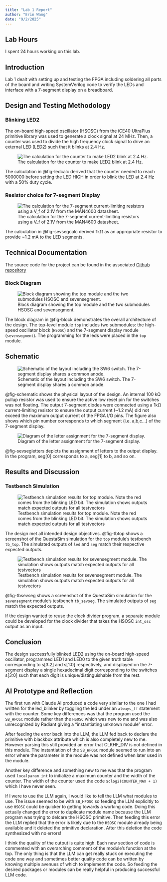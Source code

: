 ```yaml
---
title: "Lab 1 Report"
author: "Erin Wang"
date: "9/2/2025"
---
```

## Lab Hours
I spent 24 hours working on this lab.

## Introduction
Lab 1 dealt with setting up and testing the FPGA including soldering all parts of the board and writing SystemVerilog code to verify the LEDs and interface with a 7-segment display on a breadboard. 

## Design and Testing Methodology

### Blinking LED2
The on-board high-speed oscillator (HSOSC) from the iCE40 UltraPlus primitive library was used to generate a clock signal at 24 MHz. Then, a counter was used to divide the high frequency clock signal to drive an external LED (LED2) such that it blinks at 2.4 Hz.

![The calculation for the counter to make LED2 blink at 2.4 Hz.](images/lab1_ledcalc.jpg){#fig-ledcalc}

The calculation in @fig-ledcalc derived that the counter needed to reach 5000000 before setting the LED HIGH in order to blink the LED at 2.4 Hz with a 50% duty cycle.  

### Resistor choice for 7-segment Display
![The calculation for the 7-segment current-limiting resistors using a V_f of 2.1V from the MAN4600 datasheet.](images/lab1_sevsegcalc.jpg){#fig-sevsegcalc}

The calculation in @fig-sevsegcalc derived 1kΩ as an appropriate resistor to provide ~1.2 mA to the LED segments. 

## Technical Documentation
The source code for the project can be found in the associated [Github repository](https://github.com/erinlywang/e155-lab1)

### Block Diagram
![Block diagram showing the top module and the two submodules HSOSC and sevensegment.](images/lab1_block.jpg){#fig-block}

The block diagram in @fig-block demonstrates the overall architecture of the design. The top-level module `top` includes two submodules: the high-speed oscillator block (`HSOSC`) and the 7-segment display module (`sevensegment`). The programming for the leds were placed in the `top` module. 

## Schematic
![Schematic of the layout including the SW6 switch. The 7-segment display shares a common anode.](images/lab1_schematic.jpg){#fig-schematic}

@fig-schematic shows the physical layout of the design. An internal 100 kΩ pullup resistor was used to ensure the active low reset pin for the switches was not floating. The output 7-segment diodes were connected using a 1kΩ current-limiting resistor to ensure the output current (~1.2 mA) did not exceed the maximum output current of the FPGA I/O pins. The figure also shows which pin number corresponds to which segment (i.e. a,b,c...) of the 7-segment display.

![Diagram of the letter assignment for the 7-segment display.](images/seven_seg_map.png){#fig-sevsegletters}

@fig-sevsegletters depicts the assignment of letters to the output display. In the program, seg[0] corresponds to a, seg[1] to b, and so on. 

## Results and Discussion

### Testbench Simulation
![Testbench simulation results for top module. Note the red comes from the blinking LED bit. The simulation shows outputs match expected outputs for all testvectors](images/lab1_toptest.png){#fig-tbtop}

The design met all intended design objectives. @fig-tbtop shows a screenshot of the QuestaSim simulation for the `top` module's testbench `tb_top`. The simulated outputs of `led` and `seg` match their respective expected outputs. 

![Testbench simulation results for sevensegment module. The simulation shows outputs match expected outputs for all testvectors](images/lab1_sevsegtest.png){#fig-tbsevseg}

@fig-tbsevseg shows a screenshot of the QuestaSim simulation for the `sevensegment` module's testbench `tb_sevseg`. The simulated outputs of `seg` match the expected outputs. 

If the design wanted to reuse the clock divider program, a separate module could be developed for the clock divider that takes the HSOSC `int_osc` output as an input.

## Conclusion

The design successfully blinked LED2 using the on-board high-speed oscillator, programmed LED1 and LED0 to the given truth table corresponding to s[3:2] and s[1:0] respectively, and displayed on the 7-segment display a single hexadecimal digit corresponding to the switches s[3:0] such that each digit is unique/distinguishable from the rest.

## AI Prototype and Reflection

The first run with Claude AI produced a code very similar to the one I had written for the led_blinker by toggling the led under an `always_ff` statement with the counter. Some key differences was that the program used the `SB_HFOSC` module rather than the `HSOSC` which was new to me and was also unrecognized by Radiant giving a "instantiating unknown module" error. 

After feeding the error back into the LLM, the LLM fed back to declare the primitive with blackbox attribute which is also completely new to me. However parsing this still provided an error that CLKHF_DIV is not defined in this module. The instantiation of the `SB_HFOSC` module seemed to run into an error where the parameter in the module was not defined when later used in the module. 

Another key difference and something new to me was that the program used `localparam int` to initialize a maximum counter and the width of the counter. The width of the counter used the code `$clog2(COUNTER_MAX + 1)` which I have never seen.

If I were to use the LLM again, I would like to tell the LLM what modules to use. The issue seemed to be with `SB_HFOSC` so feeding the LLM explicitly to use `HSOSC` could be quicker to getting towards a working code. Doing this actually changed the error to duplicate module name because the LLM program was trying to delcare the HSOSC primitive. Then feeding this error the LLM replied that the error is likely due to the `HSOSC` module already being available and it deleted the primitive declaration. After this deletion the code synthesized with no errors! 

I think the quality of the output is quite high. Each new section of code is commented with an overarching comment of the module's function at the top. The only thing is that the LLM can get really stuck on executing the code one way and sometimes better quality code can be written by knowing multiple avenues of which to implement the code. So feeding the desired packages or modules can be really helpful in producing successful LLM code.

